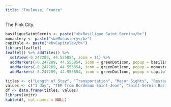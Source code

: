 ```yaml
---
title: "Toulouse, France"
---
```


The Pink City.

```r
basiliqueSaintSernin <- paste("<b>Basilique Saint-Sernin</b>")
monastery <- paste("<b>Monastery</b>")
capitole <- paste("<b>Capitole</b>")
library(leaflet)
leaflet() %>% addTiles() %>%
  setView(-0.247289, 44.555854, zoom = 11) %>%
  addMarkers(-0.247289, 44.555854, icon = greenDotIcon, popup = basiliqueSaintSernin) %>% # Basilique Saint-Sernin
  addMarkers(-0.247289, 44.555854, icon = greenDotIcon, popup = monastery) %>% # Monastery
  addMarkers(-0.247289, 44.555854, icon = greenDotIcon, popup = capitole)  # Capitole
```


```r
titles <- c("Length of Stay", "Transportation", "Major Sights", "Restaurant Recommendations")
values <- c("1 day", "TER from Bordeaux Saint-Jean", "Saint-Sernin Basilica, Monastery", "Café Perle")
df <- data.frame(titles, values)
library(knitr)
kable(df, col.names = NULL)
```